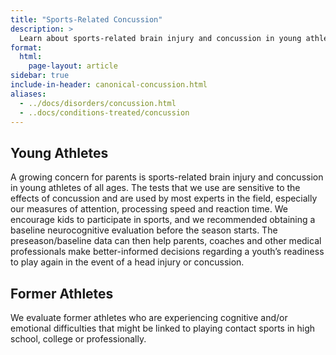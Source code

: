 ```yaml
---
title: "Sports-Related Concussion"
description: >
  Learn about sports-related brain injury and concussion in young athletes and former athletes.
format:
  html:
    page-layout: article
sidebar: true
include-in-header: canonical-concussion.html
aliases:
  - ../docs/disorders/concussion.html
  - ..docs/conditions-treated/concussion
---
```


## Young Athletes

A growing concern for parents is sports-related brain injury and concussion in young athletes of all ages. The tests that we use are sensitive to the effects of concussion and are used by most experts in the field, especially our measures of attention, processing speed and reaction time. We encourage kids to participate in sports, and we recommended obtaining a baseline neurocognitive evaluation before the season starts. The preseason/baseline data can then help parents, coaches and other medical professionals make better-informed decisions regarding a youth’s readiness to play again in the event of a head injury or concussion.

## Former Athletes

We evaluate former athletes who are experiencing cognitive and/or emotional difficulties that might be linked to playing contact sports in high school, college or professionally.
